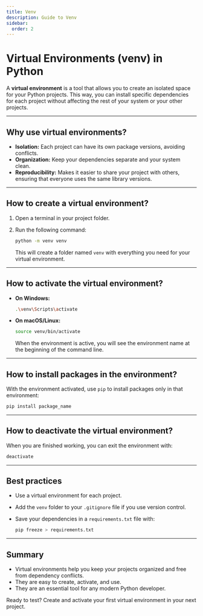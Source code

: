 ```yaml
---
title: Venv
description: Guide to Venv
sidebar:
  order: 2
---
```


# Virtual Environments (venv) in Python

A **virtual environment** is a tool that allows you to create an isolated space for your Python projects. This way, you can install specific dependencies for each project without affecting the rest of your system or your other projects.

---

## Why use virtual environments?

- **Isolation:** Each project can have its own package versions, avoiding conflicts.
- **Organization:** Keep your dependencies separate and your system clean.
- **Reproducibility:** Makes it easier to share your project with others, ensuring that everyone uses the same library versions.

---

## How to create a virtual environment?

1. Open a terminal in your project folder.
2. Run the following command:

    ```bash
    python -m venv venv
    ```

    This will create a folder named `venv` with everything you need for your virtual environment.

---

## How to activate the virtual environment?

- **On Windows:**

    ```bash
    .\venv\Scripts\activate
    ```

- **On macOS/Linux:**

    ```bash
    source venv/bin/activate
    ```

    When the environment is active, you will see the environment name at the beginning of the command line.

---

## How to install packages in the environment?

With the environment activated, use `pip` to install packages only in that environment:

```bash
pip install package_name
```

---

## How to deactivate the virtual environment?

When you are finished working, you can exit the environment with:

```bash
deactivate
```

---

## Best practices

- Use a virtual environment for each project.
- Add the `venv` folder to your `.gitignore` file if you use version control.
- Save your dependencies in a `requirements.txt` file with:

    ```bash
    pip freeze > requirements.txt
    ```

---

## Summary

- Virtual environments help you keep your projects organized and free from dependency conflicts.
- They are easy to create, activate, and use.
- They are an essential tool for any modern Python developer.

Ready to test? Create and activate your first virtual environment in your next project.
